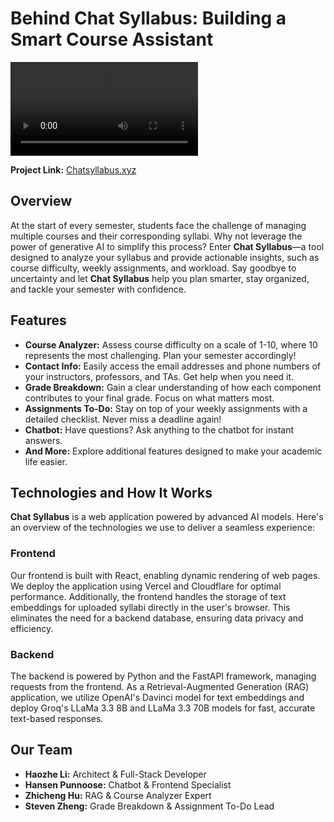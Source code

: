 # Behind Chat Syllabus: Building a Smart Course Assistant

<Video
  src="https://cdn.haozheli.com/chatsyllabus.mp4"
  alt="Cover video of Chat Syllabus"
  caption="Chat Syllabus is Smarter Study"
/>

**Project Link:** [Chatsyllabus.xyz](https://chatsyllabus.xyz)

## Overview

At the start of every semester, students face the challenge of managing multiple courses and their corresponding syllabi. Why not leverage the power of generative AI to simplify this process? Enter **Chat Syllabus**—a tool designed to analyze your syllabus and provide actionable insights, such as course difficulty, weekly assignments, and workload. Say goodbye to uncertainty and let **Chat Syllabus** help you plan smarter, stay organized, and tackle your semester with confidence.

## Features

- **Course Analyzer:** Assess course difficulty on a scale of 1-10, where 10 represents the most challenging. Plan your semester accordingly!
- **Contact Info:** Easily access the email addresses and phone numbers of your instructors, professors, and TAs. Get help when you need it.
- **Grade Breakdown:** Gain a clear understanding of how each component contributes to your final grade. Focus on what matters most.
- **Assignments To-Do:** Stay on top of your weekly assignments with a detailed checklist. Never miss a deadline again!
- **Chatbot:** Have questions? Ask anything to the chatbot for instant answers.
- **And More:** Explore additional features designed to make your academic life easier.

## Technologies and How It Works

**Chat Syllabus** is a web application powered by advanced AI models. Here's an overview of the technologies we use to deliver a seamless experience:

### Frontend

Our frontend is built with React, enabling dynamic rendering of web pages. We deploy the application using Vercel and Cloudflare for optimal performance. Additionally, the frontend handles the storage of text embeddings for uploaded syllabi directly in the user's browser. This eliminates the need for a backend database, ensuring data privacy and efficiency.

### Backend

The backend is powered by Python and the FastAPI framework, managing requests from the frontend. As a Retrieval-Augmented Generation (RAG) application, we utilize OpenAI's Davinci model for text embeddings and deploy Groq's LLaMa 3.3 8B and LLaMa 3.3 70B models for fast, accurate text-based responses.

## Our Team

- **Haozhe Li:** Architect & Full-Stack Developer
- **Hansen Punnoose:** Chatbot & Frontend Specialist
- **Zhicheng Hu:** RAG & Course Analyzer Expert
- **Steven Zheng:** Grade Breakdown & Assignment To-Do Lead
